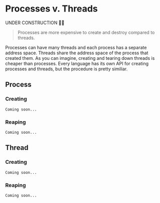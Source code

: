# Processes v. Threads

 
<Callout type="warning" emoji="⚠️">
  UNDER CONSTRUCTION 🚧🚧
</Callout>

> Processes are more expensive to create and destroy compared to threads.

Processes can have many threads and each process has a separate address space. Threads share the address space of the process that created them. As you can imagine, creating and tearing down threads is cheaper than processes. Every language has its own API for creating processes and threads, but the procedure is pretty similiar.

## Process

### Creating

```
Coming soon...
```

### Reaping

```
Coming soon...
```

## Thread

### Creating

```
Coming soon...
```

### Reaping

```
Coming soon...
```